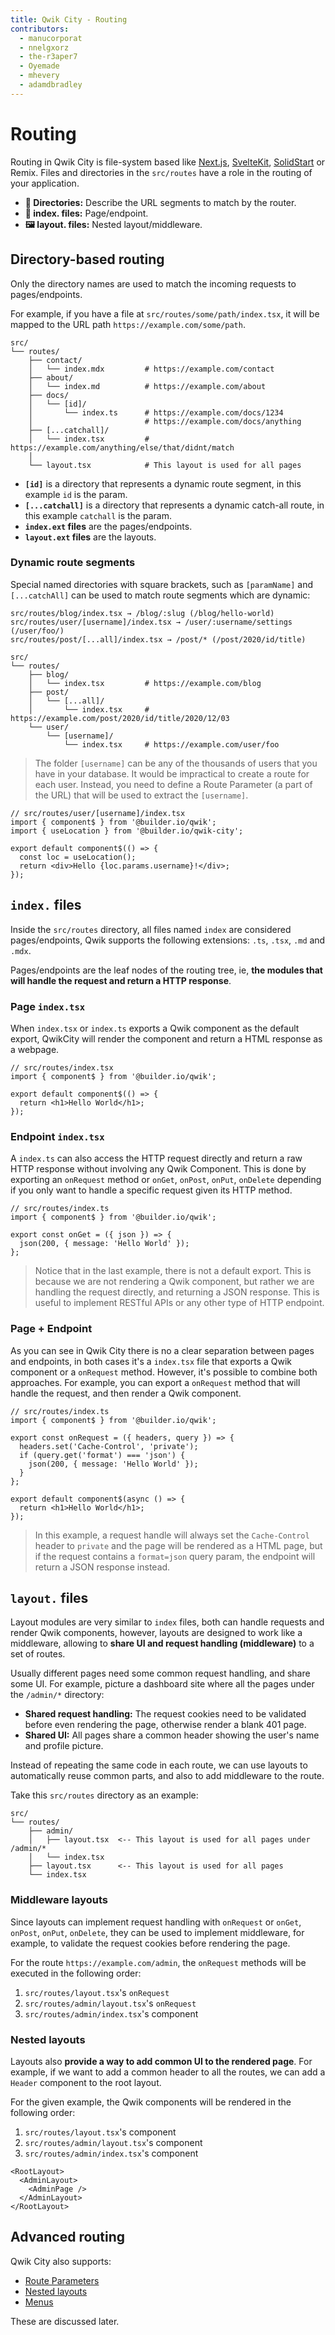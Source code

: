 ```yaml
---
title: Qwik City - Routing
contributors:
  - manucorporat
  - nnelgxorz
  - the-r3aper7
  - Oyemade
  - mhevery
  - adamdbradley
---
```


# Routing

Routing in Qwik City is file-system based like [Next.js](https://nextjs.org/docs/routing/introduction), [SvelteKit](https://kit.svelte.dev/docs/routing), [SolidStart](https://start.solidjs.com/getting-started/what-is-solidstart) or Remix. Files and directories in the `src/routes` have a role in the routing of your application.

- **📂 Directories:** Describe the URL segments to match by the router.
- **📄 index. files:** Page/endpoint.
- **🖼️ layout. files:** Nested layout/middleware.

## Directory-based routing

Only the directory names are used to match the incoming requests to pages/endpoints.

For example, if you have a file at `src/routes/some/path/index.tsx`, it will be mapped to the URL path `https://example.com/some/path`.

```
src/
└── routes/
    ├── contact/
    │   └── index.mdx         # https://example.com/contact
    ├── about/
    │   └── index.md          # https://example.com/about
    ├── docs/
    │   └── [id]/
    │       └── index.ts      # https://example.com/docs/1234
    │                         # https://example.com/docs/anything
    ├── [...catchall]/
    │   └── index.tsx         # https://example.com/anything/else/that/didnt/match
    │
    └── layout.tsx            # This layout is used for all pages
```

- **`[id]`** is a directory that represents a dynamic route segment, in this example `id` is the param.
- **`[...catchall]`** is a directory that represents a dynamic catch-all route, in this example `catchall` is the param.
- **`index.ext` files** are the pages/endpoints.
- **`layout.ext` files** are the layouts.

### Dynamic route segments

Special named directories with square brackets, such as `[paramName]` and `[...catchAll]` can be used to match route segments which are dynamic:

```
src/routes/blog/index.tsx → /blog/:slug (/blog/hello-world)
src/routes/user/[username]/index.tsx → /user/:username/settings (/user/foo/)
src/routes/post/[...all]/index.tsx → /post/* (/post/2020/id/title)
```

```
src/
└── routes/
    ├── blog/
    │   └── index.tsx         # https://example.com/blog
    ├── post/
    │   └── [...all]/
    │       └── index.tsx     # https://example.com/post/2020/id/title/2020/12/03
    └── user/
        └── [username]/
            └── index.tsx     # https://example.com/user/foo
```

> The folder `[username]` can be any of the thousands of users that you have in your database. It would be impractical to create a route for each user. Instead, you need to define a Route Parameter (a part of the URL) that will be used to extract the `[username]`.

```tsx
// src/routes/user/[username]/index.tsx
import { component$ } from '@builder.io/qwik';
import { useLocation } from '@builder.io/qwik-city';

export default component$(() => {
  const loc = useLocation();
  return <div>Hello {loc.params.username}!</div>;
});
```

## `index.` files

Inside the `src/routes` directory, all files named `index` are considered pages/endpoints, Qwik supports the following extensions: `.ts`, `.tsx`, `.md` and `.mdx`.

Pages/endpoints are the leaf nodes of the routing tree, ie, **the modules that will handle the request and return a HTTP response**.

### Page `index.tsx`

When `index.tsx` or `index.ts` exports a Qwik component as the default export, QwikCity will render the component and return a HTML response as a webpage.

```tsx
// src/routes/index.tsx
import { component$ } from '@builder.io/qwik';

export default component$(() => {
  return <h1>Hello World</h1>;
});
```

### Endpoint `index.tsx`

A `index.ts` can also access the HTTP request directly and return a raw HTTP response without involving any Qwik Component. This is done by exporting an `onRequest` method or `onGet`, `onPost`, `onPut`, `onDelete` depending if you only want to handle a specific request given its HTTP method.

```tsx
// src/routes/index.ts
import { component$ } from '@builder.io/qwik';

export const onGet = ({ json }) => {
  json(200, { message: 'Hello World' });
};
```

> Notice that in the last example, there is not a default export. This is because we are not rendering a Qwik component, but rather we are handling the request directly, and returning a JSON response. This is useful to implement RESTful APIs or any other type of HTTP endpoint.

### Page + Endpoint

As you can see in Qwik City there is no a clear separation between pages and endpoints, in both cases it's a `index.tsx` file that exports a Qwik component or a `onRequest` method. However, it's possible to combine both approaches. For example, you can export a `onRequest` method that will handle the request, and then render a Qwik component.

```tsx
// src/routes/index.ts
import { component$ } from '@builder.io/qwik';

export const onRequest = ({ headers, query }) => {
  headers.set('Cache-Control', 'private');
  if (query.get('format') === 'json') {
    json(200, { message: 'Hello World' });
  }
};

export default component$(async () => {
  return <h1>Hello World</h1>;
});
```

> In this example, a request handle will always set the `Cache-Control` header to `private` and the page will be rendered as a HTML page, but if the request contains a `format=json` query param, the endpoint will return a JSON response instead.

## `layout.` files

Layout modules are very similar to `index` files, both can handle requests and render Qwik components, however, layouts are designed to work like a middleware, allowing to **share UI and request handling (middleware)** to a set of routes.

Usually different pages need some common request handling, and share some UI. For example, picture a dashboard site where all the pages under the `/admin/*` directory:

- **Shared request handling:** The request cookies need to be validated before even rendering the page, otherwise render a blank 401 page.
- **Shared UI:** All pages share a common header showing the user's name and profile picture.

Instead of repeating the same code in each route, we can use layouts to automatically reuse common parts, and also to add middleware to the route.

Take this `src/routes` directory as an example:

```
src/
└── routes/
    ├── admin/
    │   ├── layout.tsx  <-- This layout is used for all pages under /admin/*
    │   └── index.tsx
    ├── layout.tsx      <-- This layout is used for all pages
    └── index.tsx
```

### Middleware layouts

Since layouts can implement request handling with `onRequest` or `onGet`, `onPost`, `onPut`, `onDelete`, they can be used to implement middleware, for example, to validate the request cookies before rendering the page.

For the route `https://example.com/admin`, the `onRequest` methods will be executed in the following order:

1. `src/routes/layout.tsx`'s `onRequest`
2. `src/routes/admin/layout.tsx`'s `onRequest`
3. `src/routes/admin/index.tsx`'s component

### Nested layouts

Layouts also **provide a way to add common UI to the rendered page**. For example, if we want to add a common header to all the routes, we can add a `Header` component to the root layout.

For the given example, the Qwik components will be rendered in the following order:

1. `src/routes/layout.tsx`'s component
2. `src/routes/admin/layout.tsx`'s component
3. `src/routes/admin/index.tsx`'s component

```tsx
<RootLayout>
  <AdminLayout>
    <AdminPage />
  </AdminLayout>
</RootLayout>
```

## Advanced routing

Qwik City also supports:

- [Route Parameters](/qwikcity/advanced/routing/index.mdx)
- [Nested layouts](/qwikcity/advanced/routing/index.mdx#nested-layout)
- [Menus](/qwikcity/advanced/menu/index.mdx)

These are discussed later.
